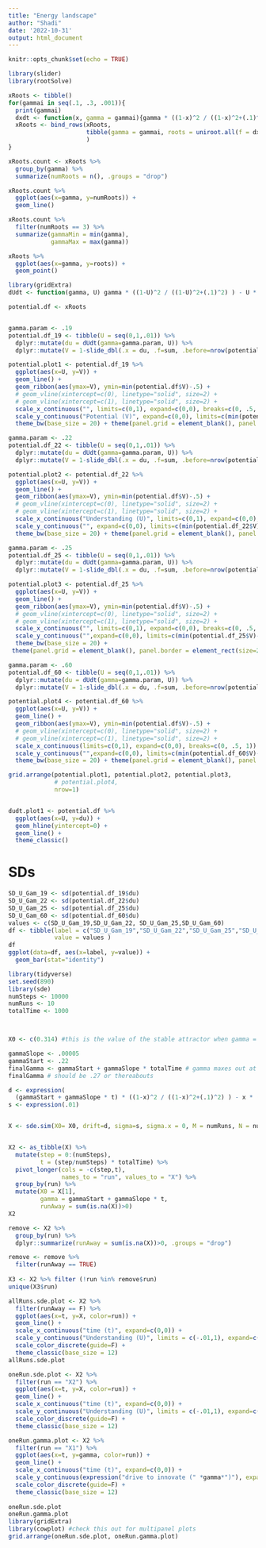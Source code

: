 ```yaml
---
title: "Energy landscape"
author: "Shadi"
date: '2022-10-31'
output: html_document
---
```


```r
knitr::opts_chunk$set(echo = TRUE)
```

```r
library(slider)
library(rootSolve)

xRoots <- tibble()
for(gammai in seq(.1, .3, .001)){
  print(gammai)
  dxdt <- function(x, gamma = gammai){gamma * ((1-x)^2 / ((1-x)^2+(.1)^2) ) - x * (1-x)}
  xRoots <- bind_rows(xRoots,
                      tibble(gamma = gammai, roots = uniroot.all(f = dxdt, interval = c(0.001,.999)))
                      )
}

xRoots.count <- xRoots %>% 
  group_by(gamma) %>%
  summarize(numRoots = n(), .groups = "drop")

xRoots.count %>% 
  ggplot(aes(x=gamma, y=numRoots)) + 
  geom_line()

xRoots.count %>% 
  filter(numRoots == 3) %>% 
  summarize(gammaMin = min(gamma), 
            gammaMax = max(gamma))

xRoots %>% 
  ggplot(aes(x=gamma, y=roots)) +
  geom_point()

```

```r
library(gridExtra)
dUdt <- function(gamma, U) gamma * ((1-U)^2 / ((1-U)^2+(.1)^2) ) - U * (1-U)

potential.df <- xRoots


gamma.param <- .19
potential.df_19 <- tibble(U = seq(0,1,.01)) %>%
  dplyr::mutate(du = dUdt(gamma=gamma.param, U)) %>%
  dplyr::mutate(V = 1-slide_dbl(.x = du, .f=sum, .before=nrow(potential.df), complete=T))

potential.plot1 <- potential.df_19 %>%
  ggplot(aes(x=U, y=V)) + 
  geom_line() + 
  geom_ribbon(aes(ymax=V), ymin=min(potential.df$V)-.5) + 
  # geom_vline(xintercept=c(0), linetype="solid", size=2) + 
  # geom_vline(xintercept=c(1), linetype="solid", size=2) + 
  scale_x_continuous("", limits=c(0,1), expand=c(0,0), breaks=c(0, .5, 1)) + 
  scale_y_continuous("Potential (V)", expand=c(0,0), limits=c(min(potential.df_19$V)-.5, max(potential.df_19$V)), breaks=NULL) +
  theme_bw(base_size = 20) + theme(panel.grid = element_blank(), panel.border = element_rect(size=2))

gamma.param <- .22
potential.df_22 <- tibble(U = seq(0,1,.01)) %>%
  dplyr::mutate(du = dUdt(gamma=gamma.param, U)) %>%
  dplyr::mutate(V = 1-slide_dbl(.x = du, .f=sum, .before=nrow(potential.df), complete=T))

potential.plot2 <- potential.df_22 %>%
  ggplot(aes(x=U, y=V)) + 
  geom_line() + 
  geom_ribbon(aes(ymax=V), ymin=min(potential.df$V)-.5) + 
  # geom_vline(xintercept=c(0), linetype="solid", size=2) + 
  # geom_vline(xintercept=c(1), linetype="solid", size=2) + 
  scale_x_continuous("Understanding (U)", limits=c(0,1), expand=c(0,0), breaks=c(0, .5, 1)) + 
  scale_y_continuous("", expand=c(0,0), limits=c(min(potential.df_22$V)-.5, max(potential.df_22$V)), breaks=NULL) +
  theme_bw(base_size = 20) + theme(panel.grid = element_blank(), panel.border = element_rect(size=2))

gamma.param <- .25
potential.df_25 <- tibble(U = seq(0,1,.01)) %>%
  dplyr::mutate(du = dUdt(gamma=gamma.param, U)) %>%
  dplyr::mutate(V = 1-slide_dbl(.x = du, .f=sum, .before=nrow(potential.df), complete=T))

potential.plot3 <- potential.df_25 %>%
  ggplot(aes(x=U, y=V)) + 
  geom_line() + 
  geom_ribbon(aes(ymax=V), ymin=min(potential.df$V)-.5) + 
  # geom_vline(xintercept=c(0), linetype="solid", size=2) + 
  # geom_vline(xintercept=c(1), linetype="solid", size=2) + 
  scale_x_continuous("", limits=c(0,1), expand=c(0,0), breaks=c(0, .5, 1)) + 
  scale_y_continuous("",expand=c(0,0), limits=c(min(potential.df_25$V)-.5, max(potential.df_25$V)), breaks=NULL) +
  theme_bw(base_size = 20) + 
 theme(panel.grid = element_blank(), panel.border = element_rect(size=2))

gamma.param <- .60
potential.df_60 <- tibble(U = seq(0,1,.01)) %>%
  dplyr::mutate(du = dUdt(gamma=gamma.param, U)) %>%
  dplyr::mutate(V = 1-slide_dbl(.x = du, .f=sum, .before=nrow(potential.df), complete=T))

potential.plot4 <- potential.df_60 %>%
  ggplot(aes(x=U, y=V)) + 
  geom_line() + 
  geom_ribbon(aes(ymax=V), ymin=min(potential.df$V)-.5) + 
  # geom_vline(xintercept=c(0), linetype="solid", size=2) + 
  # geom_vline(xintercept=c(1), linetype="solid", size=2) + 
  scale_x_continuous(limits=c(0,1), expand=c(0,0), breaks=c(0, .5, 1)) + 
  scale_y_continuous("",expand=c(0,0), limits=c(min(potential.df_60$V)-.5, max(potential.df_60$V)), breaks=NULL) +
  theme_bw(base_size = 20) + theme(panel.grid = element_blank(), panel.border = element_rect(size=2))

grid.arrange(potential.plot1, potential.plot2, potential.plot3, 
             # potential.plot4, 
             nrow=1)



```

```r
dudt.plot1 <- potential.df %>%
  ggplot(aes(x=U, y=du)) + 
  geom_hline(yintercept=0) + 
  geom_line() + 
  theme_classic()

```
# SDs

```r
SD_U_Gam_19 <- sd(potential.df_19$du)
SD_U_Gam_22 <- sd(potential.df_22$du)
SD_U_Gam_25 <- sd(potential.df_25$du)
SD_U_Gam_60 <- sd(potential.df_60$du)
values <- c(SD_U_Gam_19,SD_U_Gam_22, SD_U_Gam_25,SD_U_Gam_60)
df <- tibble(label = c("SD_U_Gam_19","SD_U_Gam_22","SD_U_Gam_25","SD_U_Gam_60"),
             value = values )
df
ggplot(data=df, aes(x=label, y=value)) +
  geom_bar(stat="identity")

```

```r
library(tidyverse)
set.seed(890)
library(sde)
numSteps <- 10000
numRuns <- 10
totalTime <- 1000



X0 <- c(0.314) #this is the value of the stable attractor when gamma = .22, calculated using uniroot.all()

gammaSlope <- .00005
gammaStart <- .22
finalGamma <- gammaStart + gammaSlope * totalTime # gamma maxes out at .27
finalGamma # should be .27 or thereabouts

d <- expression(
  (gammaStart + gammaSlope * t) * ((1-x)^2 / ((1-x)^2+(.1)^2) ) - x * (1-x))
s <- expression(.01) 


X <- sde.sim(X0= X0, drift=d, sigma=s, sigma.x = 0, M = numRuns, N = numSteps, T = totalTime, method = "euler") 


X2 <- as_tibble(X) %>% 
  mutate(step = 0:(numSteps),
         t = (step/numSteps) * totalTime) %>%
  pivot_longer(cols = -c(step,t), 
               names_to = "run", values_to = "X") %>%
  group_by(run) %>%
  mutate(X0 = X[1],
         gamma = gammaStart + gammaSlope * t,
         runAway = sum(is.na(X))>0) 
X2
```

```r

remove <- X2 %>% 
  group_by(run) %>% 
  dplyr::summarize(runAway = sum(is.na(X))>0, .groups = "drop")

remove <- remove %>%
  filter(runAway == TRUE)
 
X3 <- X2 %>% filter (!run %in% remove$run)
unique(X3$run)

allRuns.sde.plot <- X2 %>% 
  filter(runAway == F) %>%
  ggplot(aes(x=t, y=X, color=run)) +
  geom_line() + 
  scale_x_continuous("time (t)", expand=c(0,0)) + 
  scale_y_continuous("Understanding (U)", limits = c(-.01,1), expand=c(0,0)) + 
  scale_color_discrete(guide=F) + 
  theme_classic(base_size = 12)
allRuns.sde.plot

```

```r
oneRun.sde.plot <- X2 %>% 
  filter(run == "X2") %>%
  ggplot(aes(x=t, y=X, color=run)) +
  geom_line() + 
  scale_x_continuous("time (t)", expand=c(0,0)) + 
  scale_y_continuous("Understanding (U)", limits = c(-.01,1), expand=c(0,0)) + 
  scale_color_discrete(guide=F) + 
  theme_classic(base_size = 12)

oneRun.gamma.plot <- X2 %>% 
  filter(run == "X1") %>%
  ggplot(aes(x=t, y=gamma, color=run)) +
  geom_line() + 
  scale_x_continuous("time (t)", expand=c(0,0)) + 
  scale_y_continuous(expression("drive to innovate (" *gamma*")"), expand=c(0,0)) + 
  scale_color_discrete(guide=F) + 
  theme_classic(base_size = 12)
  
oneRun.sde.plot
oneRun.gamma.plot
library(gridExtra)
library(cowplot) #check this out for multipanel plots
grid.arrange(oneRun.sde.plot, oneRun.gamma.plot)
```
